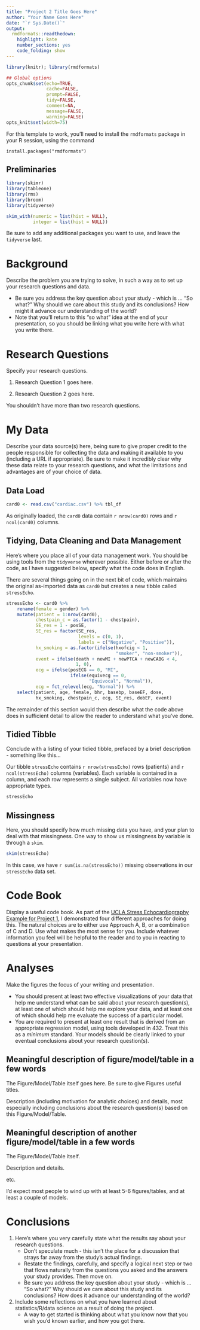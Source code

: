 ---
title: "Project 2 Title Goes Here"
author: "Your Name Goes Here"
date: "`r Sys.Date()`"
output:
  rmdformats::readthedown:
    highlight: kate
    number_sections: yes
    code_folding: show
---

```{r knitr_init, echo=FALSE, cache=FALSE, warning = FALSE}
library(knitr); library(rmdformats)

## Global options
opts_chunk$set(echo=TRUE,
	           cache=FALSE,
               prompt=FALSE,
               tidy=FALSE,
               comment=NA,
               message=FALSE,
               warning=FALSE)
opts_knit$set(width=75)
```

For this template to work, you'll need to install the `rmdformats` package in your R session, using the command 
```
install.packages("rmdformats")
```

## Preliminaries

```{r load_necessary_packages_for_your_analyses}
library(skimr)
library(tableone)
library(rms)
library(broom)
library(tidyverse)

skim_with(numeric = list(hist = NULL),
          integer = list(hist = NULL))
```

Be sure to add any additional packages you want to use, and leave the `tidyverse` last.

# Background

Describe the problem you are trying to solve, in such a way as to set up your research questions and data. 

- Be sure you address the key question about your study - which is ... "So what?" Why should we care about this study and its conclusions? How might it advance our understanding of the world?
- Note that you'll return to this "so what" idea at the end of your presentation, so you should be linking what you write here with what you write there.

# Research Questions

Specify your research questions.

1. Research Question 1 goes here.

2. Research Question 2 goes here.

You shouldn't have more than two research questions.

# My Data

Describe your data source(s) here, being sure to give proper credit to the people responsible for collecting the data and making it available to you (including a URL if appropriate). Be sure to make it incredibly clear why these data relate to your research questions, and what the limitations and advantages are of your choice of data.

## Data Load

```{r load_data_here}
card0 <- read.csv("cardiac.csv") %>% tbl_df
```

As originally loaded, the `card0` data contain `r nrow(card0)` rows and `r ncol(card0)` columns. 

## Tidying, Data Cleaning and Data Management

Here's where you place all of your data management work. You should be using tools from the `tidyverse` wherever possible. Either before or after the code, as I have suggested below, specify what the code does in English.

There are several things going on in the next bit of code, which maintains the original as-imported data as `card0` but creates a new tibble called `stressEcho`. 

```{r build_tidied_data}
stressEcho <- card0 %>%
    rename(female = gender) %>%
    mutate(patient = 1:nrow(card0), 
           chestpain_c = as.factor(1 - chestpain),
           SE_res = 1 - posSE,
           SE_res = factor(SE_res, 
                           levels = c(0, 1), 
                           labels = c("Negative", "Positive")),
           hx_smoking = as.factor(ifelse(hxofcig < 1, 
                                         "smoker", "non-smoker")),
           event = ifelse(death + newMI + newPTCA + newCABG < 4, 
                          1, 0),
           ecg = ifelse(posECG == 0, "MI", 
                        ifelse(equivecg == 0, 
                               "Equivocal", "Normal")),
           ecg = fct_relevel(ecg, "Normal")) %>%
    select(patient, age, female, bhr, basebp, baseEF, dose, 
           hx_smoking, chestpain_c, ecg, SE_res, dobEF, event) 
```

The remainder of this section would then describe what the code above does in sufficient detail to allow the reader to understand what you've done.

## Tidied Tibble

Conclude with a listing of your tidied tibble, prefaced by a brief description - something like this...

Our tibble `stressEcho` contains `r nrow(stressEcho)` rows (patients) and `r ncol(stressEcho)` columns (variables). Each variable is contained in a column, and each row represents a single subject. All variables now have appropriate types.

```{r list_the_tibble}
stressEcho
```

## Missingness

Here, you should specify how much missing data you have, and your plan to deal with that missingness. One way to show us missingness by variable is through a `skim`.

```{r skim_data}
skim(stressEcho)
```

In this case, we have `r sum(is.na(stressEcho))` missing observations in our `stressEcho` data set.

# Code Book

Display a useful code book. As part of the [UCLA Stress Echocardiography Example for Project 1](https://github.com/THOMASELOVE/432-2018/tree/master/projects/project1#sample-project), I demonstrated four different approaches for doing this. The natural choices are to either use Approach A, B, or a combination of C and D. Use what makes the most sense for you. Include whatever information you feel will be helpful to the reader and to you in reacting to questions at your presentation.

# Analyses

Make the figures the focus of your writing and presentation. 

- You should present at least two effective visualizations of your data that help me understand what can be said about your research question(s), at least one of which should help me explore your data, and at least one of which should help me evaluate the success of a particular model.
- You are required to present at least one result that is derived from an appropriate regression model, using tools developed in 432. Treat this as a *minimum* standard. Your models should be clearly linked to your eventual conclusions about your research question(s).

## Meaningful description of figure/model/table in a few words

The Figure/Model/Table itself goes here. Be sure to give Figures useful titles.

Description (including motivation for analytic choices) and details, most especially including conclusions about the research question(s) based on this Figure/Model/Table.

## Meaningful description of another figure/model/table in a few words

The Figure/Model/Table itself.

Description and details.

etc.

I'd expect most people to wind up with at least 5-6 figures/tables, and at least a couple of models.

# Conclusions

1. Here's where you very carefully state what the results say about your research questions.
    - Don't speculate much - this isn't the place for a discussion that strays far away from the study's actual findings. 
    - Restate the findings, carefully, and specify a logical next step or two that flows naturally from the questions you asked and the answers your study provides. Then move on.
    - Be sure you address the key question about your study - which is ... "So what?" Why should we care about this study and its conclusions? How does it advance our understanding of the world?

2. Include some reflections on what you have learned about statistics/R/data science as a result of doing the project.
    - A way to get started is thinking about what you know now that you wish you'd known earlier, and how you got there.


